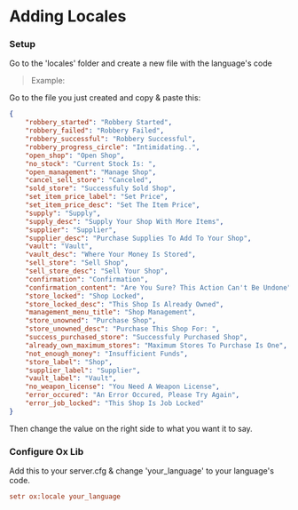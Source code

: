 # Adding Locales


### Setup

Go to the 'locales' folder and create a new file with the language's code <br/>
> Example:

<FileTree>
  <FileTree.Folder name="cubic_shops" defaultOpen>
    <FileTree.Folder name="locales" defaultOpen>
      <FileTree.File name="fr.json" />
    </FileTree.Folder>
  </FileTree.Folder>
</FileTree>

Go to the file you just created and copy & paste this:

```json filename="your_language.json" copy showLineNumbers
{
    "robbery_started": "Robbery Started",
    "robbery_failed": "Robbery Failed",
    "robbery_successful": "Robbery Successful",
    "robbery_progress_circle": "Intimidating..",
    "open_shop": "Open Shop",
    "no_stock": "Current Stock Is: ",
    "open_management": "Manage Shop",
    "cancel_sell_store": "Canceled",
    "sold_store": "Successfuly Sold Shop",
    "set_item_price_label": "Set Price",
    "set_item_price_desc": "Set The Item Price",
    "supply": "Supply",
    "supply_desc": "Supply Your Shop With More Items",
    "supplier": "Supplier",
    "supplier_desc": "Purchase Supplies To Add To Your Shop",
    "vault": "Vault",
    "vault_desc": "Where Your Money Is Stored",
    "sell_store": "Sell Shop",
    "sell_store_desc": "Sell Your Shop",
    "confirmation": "Confirmation",
    "confirmation_content": "Are You Sure? This Action Can't Be Undone",
    "store_locked": "Shop Locked",
    "store_locked_desc": "This Shop Is Already Owned",
    "management_menu_title": "Shop Management",
    "store_unowned": "Purchase Shop",
    "store_unowned_desc": "Purchase This Shop For: ",
    "success_purchased_store": "Successfuly Purchased Shop",
    "already_own_maximum_stores": "Maximum Stores To Purchase Is One",
    "not_enough_money": "Insufficient Funds",
    "store_label": "Shop",
    "supplier_label": "Supplier",
    "vault_label": "Vault",
    "no_weapon_license": "You Need A Weapon License",
    "error_occured": "An Error Occured, Please Try Again",
    "error_job_locked": "This Shop Is Job Locked"
}
```

Then change the value on the right side to what you want it to say.

### Configure Ox Lib

Add this to your server.cfg & change 'your_language' to your language's code.

```ini filename="server.cfg" copy
setr ox:locale your_language
```